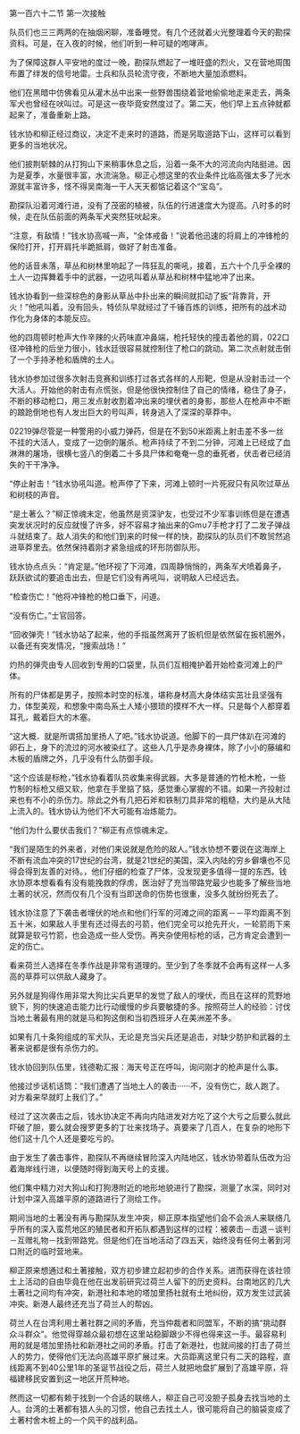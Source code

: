 

第一百六十二节 第一次接触

队员们也三三两两的在抽烟闲聊，准备睡觉。有几个还就着火光整理着今天的勘探资料。可是，在入夜的时候，他们听到一种可疑的咆哮声。

为了保障这群人平安地的度过一晚，勘探队燃起了一堆旺盛的烈火，又在营地周围布置了绊发的信号地雷。士兵和队员轮流守夜，不断地大量加添燃料。

他们在黑暗中仿佛看见从灌木丛中出来一些野兽围绕着营地偷偷地走来走去，两条军犬也曾经在吠叫过。可是这一夜毕竟安然度过了。第二天，他们早上五点钟就都起来了，准备重新上路。

钱水协和柳正经过商议，决定不走来时的道路，而是另取道路下山，这样可以看到更多的当地状况。

他们披荆斩棘的从打狗山下来稍事休息之后，沿着一条不大的河流向内陆挺进。因为是夏季，水量很丰富，水流湍急。柳正心想这里的农业条件比临高强太多了光水源就丰富许多，怪不得吴南海一干人天天都惦记着这个“宝岛”。

勘探队沿着河滩行进，没有了茂密的植被，队伍的行进速度大为提高。八时多的时候，走在队伍前面的两条军犬突然狂吠起来。

“注意，有敌情！”钱水协高喊一声，“全体戒备！”说着他迅速的将肩上的冲锋枪的保险打开，打开肩托半跪抵肩，做好了射击准备。

他的话音未落，草丛和树林里响起了一阵狂乱的嘶吼，接着，五六十个几乎全裸的土人一边挥舞着手中的武器，一边吼叫着从草丛和树林中猛地冲了出来。

钱水协看到一些深棕色的身影从草丛中扑出来的瞬间就扣动了扳“背靠背，开火！”他吼叫着，没有回头，特侦队早就经过了千锤百炼的训练，把所有的战术动作化为身体的本能反应。

他的四周顿时枪声大作辛辣的火药味直冲鼻端，枪托轻快的撞击着他的肩，022口径冲锋枪的后坐力很小，钱水廷很容易就控制住了枪口的跳动。第二次点射就击倒了一个手持矛枪和盾牌的土人。

钱水协参加过很多次射击竞赛和训练打过各式各样的人形靶，但是从没射击过一个大活人。开始他的射击有点慌张，但是他很快控制住了自己的情绪，稳住了身子，不断的移动枪口，用三发点射收割着冲出来的埋伏者的身影，那些人在枪声中不断的踉跄倒地也有人发出巨大的号叫声，转身逃入了深深的草莽中。

02219弹尽管是一种警用的小威力弹药，但是在不到50米距离上射击差不多一丝不挂的大活人，变成了一边倒的屠杀。枪声持续了不到二分钟，河滩上已经成了血淋淋的屠场，很横七竖八的倒着二十多具尸体和奄奄一息的垂死者，伏击者已经消失的干干净净。

“停止射击！”钱水协吼叫道。枪声停了下来，河滩上顿时一片死寂只有风吹过草丛和树枝的声音。

“是土著么？”柳正惊魂未定，他虽然是资深驴友，也受过不少军事训练但是在遭遇突发状况时的反应就慢了许多，好不容易才抽出来的Gm∪7手枪才打了二发子弹战斗就结束了。敌人消失的和他们到来的时候一样的快，勘探队的队员们不敢贸然追进草莽里去。依然保持着刚才紧急组成的环形防御队形。

钱水协点点头：“肯定是。”他环视了下河滩，四周静悄悄的，两条军犬喷着鼻子，跃跃欲试的要追击出去，但是它们没有再吼叫，说明敌人已经远去。

“检查伤亡！”他将冲锋枪的枪口垂下，问道。

“没有伤亡。”士官回答。

“回收弹壳！”钱水协站了起来，他的手指虽然离开了扳机但是依然留在扳机圈外，以备还有突发情况，“搜索战场！”

灼热的弹壳由专人回收到专用的口袋里，队员们互相掩护着开始检查河滩上的尸体。

所有的尸体都是男子，按照本时空的标准，堪称身材高大身体结实茁壮且坚强有力，体型美观，和想象中南岛系土人矮小猥琐的摸样不大一样。只是每个人都穿着耳孔，戴着巨大的木塞。

“这大概．就是所谓搭加里扬人了吧。”钱水协说道。他脚下的一具尸体趴在河滩的卵石上，身下的流过的河水被染红了。这些人几乎是赤身裸体，除了小小的藤编和木板的盾牌之外，几乎没有什么防御手段。

“这个应该是标枪，”钱水协看着队员收集来得武器。大多是普通的竹枪木枪，一些竹制的标枪又细又软，他拿在手里掂了掂，感觉重心掌握的不错。如果一齐投射过来也有不小的杀伤力。除此之外有几把石斧和铁制刀具非常的粗糙，大约是从大陆上流入的。钱水协认为他们不大可能有冶炼能力。

“他们为什么要伏击我们？”柳正有点惊魂未定。

“我们是陌生的外来者，对他们来说就是危险的敌人。”钱水协想不要说在这海岸上不断有流血冲突的17世纪的台湾，就是21世纪的美国，深入内陆的穷乡僻壤也不见得会得到友善的对待。，他们仔细的检查了尸体，没发现更多值得一提的东西。钱水协原本想看看有没有能挽救的俘虏，医治好了充当带路党最少也能多了解些当地土著的状况，然而仅有几个没有当即送命的伤势也很重，没多久就纷纷死去了。

钱水协注意了下袭击者埋伏的地点和他们行军的河滩之间的距离－－平均距离不到五十米，如果敌人手里有还过得去的弓箭，他们完全可以抢先开火，一轮箭雨下来就算是软弓竹箭，也会造成一些人受伤。再夹杂使用标枪的话，己方肯定会遭到一定的伤亡。

看来荷兰人选择在冬季作战是非常有道理的。至少到了冬季就不会再有这样一人多高的草莽可以供敌人藏身了。

另外就是狗得作用非常大狗比尖兵更早的发觉了敌人的埋伏，而且在这样的荒野地貌下，狗的快速追击能力比行动缓慢的步兵要敏捷的多。按照荷兰人的经验：讨伐当地土著最有用的就是马和狗这倒和当初西班牙人在美洲差不多。

如果有几十条狗组成的军犬队，无论是充当尖兵还是追击，对缺少肪护和武器的土著来说都是很有杀伤力的。

钱水协回到队伍里，钱德勒汇报：海天号正在呼叫，询问刚才的枪声是什么事。

他接过步话机话筒：“我们遭遇了当地土人的袭击······不，没有伤亡，敌人跑了。对方看来早就盯上我们了。”

经过了这次袭击之后，钱水协决定不再向内陆进发对方吃了这个大亏之后要么就此吓破了胆，要么就会搜罗更多的丁壮来找场子。真要来了几百人，在复杂的地形下他们这十几个人还是要吃亏的。

由于发生了袭击事件，勘探队不再继续冒险深入内陆地区，钱水协带着队伍改为沿着海岸线行进，以便随时得到海天号上的支援。

他们集中精力对大狗山和打狗港附近的地形地貌进行了勘探，测量了水深，同时对计划中深入高雄平原的道路进行了测绘工作。

期间当地的土著没有再与勘探队发生冲突，柳正原本指望他们会不会派人来联络几乎所有的深入蛮荒地区的殖民者和开拓队都遇到这样的过程：被袭击－击退－谈判－互赠礼物－找到带路党。但是他们在当地活动了四五天，始终没有任何土著到河口附近的临时营地来。

柳正原来想通过和土著接触，双方初步建立起初步的合作关系。进而获得在该社领土上活动的自由毕竟在他在出发前研究过荷兰人留下的历史资料。台南地区的几大土著社之间均有冲突，新港社和本地的塔加里扬社就有土地纠纷，双方发生过武装冲突。新港人最终还充当了荷兰人的帮凶。

荷兰人在台湾利用土著社群之间的矛盾，充当仲裁者和同盟军，不断的搞“挑动群众斗群众”。他觉得穿越众最初想在这里站稳脚跟少不得也得来这一手。最容易利用的就是塔加里扬社和新港社之间的矛盾。打击了新港社，也就间接的打击了荷兰人的势力，使得他们无法向高雄平原扩展过来。大员距离这里只有二天的路程，直线距离不到40公里1年的圣诞节战役之后，荷兰人就把地盘扩展到了高雄平原，将福建移民安置到这一地区开荒种地。

然而这一切都有赖于找到一个合适的联络人，柳正自己可没胆子孤身去找当地的土人。台湾的土著都有猎人头的习惯，他自己去找土人，很可能将自己的脑袋变成了土著村舍木桩上的一个风干的战利品。


